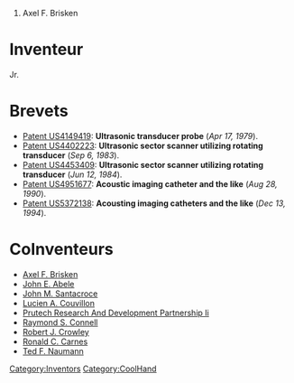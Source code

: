 # Axel F. Brisken


= Inventeur =
Jr.
= Brevets =
* [[Patent US4149419]]: '''Ultrasonic transducer probe''' (''Apr 17, 1979'').
* [[Patent US4402223]]: '''Ultrasonic sector scanner utilizing rotating transducer''' (''Sep 6, 1983'').
* [[Patent US4453409]]: '''Ultrasonic sector scanner utilizing rotating transducer''' (''Jun 12, 1984'').
* [[Patent US4951677]]: '''Acoustic imaging catheter and the like''' (''Aug 28, 1990'').
* [[Patent US5372138]]: '''Acousting imaging catheters and the like''' (''Dec 13, 1994'').

= CoInventeurs =
* [[Axel F. Brisken]]
* [[John E. Abele]]
* [[John M. Santacroce]]
* [[Lucien A. Couvillon]]
* [[Prutech Research And Development Partnership Ii]]
* [[Raymond S. Connell]]
* [[Robert J. Crowley]]
* [[Ronald C. Carnes]]
* [[Ted F. Naumann]]
[[Category:Inventors]][[Category:CoolHand]]